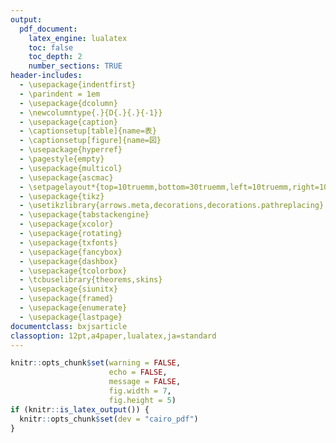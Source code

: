 ```yaml
---
output:
  pdf_document:
    latex_engine: lualatex
    toc: false
    toc_depth: 2
    number_sections: TRUE
header-includes:
  - \usepackage{indentfirst}
  - \parindent = 1em
  - \usepackage{dcolumn}
  - \newcolumntype{.}{D{.}{.}{-1}}
  - \usepackage{caption}
  - \captionsetup[table]{name=表}
  - \captionsetup[figure]{name=図}
  - \usepackage{hyperref}
  - \pagestyle{empty}
  - \usepackage{multicol}
  - \usepackage{ascmac}
  - \setpagelayout*{top=10truemm,bottom=30truemm,left=10truemm,right=10truemm}
  - \usepackage{tikz}
  - \usetikzlibrary{arrows.meta,decorations,decorations.pathreplacing}
  - \usepackage{tabstackengine}
  - \usepackage{xcolor}
  - \usepackage{rotating}
  - \usepackage{txfonts}
  - \usepackage{fancybox}
  - \usepackage{dashbox}
  - \usepackage{tcolorbox}
  - \tcbuselibrary{theorems,skins}
  - \usepackage{siunitx}
  - \usepackage{framed}
  - \usepackage{enumerate}
  - \usepackage{lastpage}
documentclass: bxjsarticle
classoption: 12pt,a4paper,lualatex,ja=standard
---
```


```r
knitr::opts_chunk$set(warning = FALSE, 
                      echo = FALSE, 
                      message = FALSE,
                      fig.width = 7,
                      fig.height = 5)
if (knitr::is_latex_output()) {
  knitr::opts_chunk$set(dev = "cairo_pdf")
}
```

\renewcommand{\thefootnote}{}
\newcounter{kaunta}
\renewcommand{\thekaunta}{\arabic{kaunta}}
\newcommand{\kaunta}{\refstepcounter{kaunta}%
\thekaunta}
\def\question{\noindent\fbox{\large\makebox[1em]{\text{\kaunta}}} \hspace{1pt}}
\newcounter{skaunta}
\renewcommand{\theskaunta}{\arabic{skaunta}}
\newcommand{\skaunta}{\refstepcounter{skaunta}%
\theskaunta}
\def\squestion{(\text{\skaunta})\hspace{2.5pt}}
\newcommand{\maru}[1]{\raise0.2ex\hbox{\textcircled{\scriptsize{#1}}}}

\newgeometry{top=10truemm,bottom=10truemm,left=20truemm,right=20truemm}

\thispagestyle{empty}
\begin{center}
\phantom{empty}

\vspace{60truemm}

\hspace{4em} {\HUGE\gtfamily\bfseries 数\hspace{2em}学}\hspace{1em}{\large \gtfamily \bfseries （$\mathbf{1}$年）}\\
\vspace{84truemm}

{\large\gtfamily\bfseries 注\hspace{5em}意}

\end{center}

\centering
\begin{framed}
\begin{flushleft}
\begin{enumerate}[\Large \gtfamily 1]
  \item {\large 「開始」の合図があるまでは,開いてはいけません。}

  \item {\large 問題は\pageref{LastPage}ページまであります。}

  \item {\large 「開始」の合図があったら,まず,問題用紙・解答用紙に,組・番号と名前などを書きなさい。}

  \item {\large 答えは,すべて解答用紙に書きなさい。また、所定の欄に濃くはっきりと書きなさい。}

  \item {\large 「終了」の合図で,すぐ鉛筆をおき,解答用紙を裏返しにしなさい。}
\end{enumerate}
\end{flushleft}
\end{framed}

\vspace{14mm}

\begin{center}
{\large \underline{\hspace{30mm}組 \hspace{30mm}番 \hspace{15mm} 名前 \hspace{60mm}}}
\end{center}

\newpage
　 [](
　 空白ページのための全角スペースあり。
　 )
\newpage

\pagestyle{plain}
\pagenumbering{arabic}

\begin{flushleft}

\question 次の計算をしなさい。

\squestion $(-4) \times (-8)$ \hspace{30mm} \squestion $(-18) \div 3$ \hspace{30mm} \squestion $7 \times (-6)$ 

\vspace{15mm}

\squestion $(-12) \div \biggl(-\dfrac{2}{5} \biggl)$ \hspace{30mm} \squestion $(-2) \times (-9) \times 3$ \hspace{30mm} \squestion $(-10)^2$

\vfill

\squestion $(-6) \times 2 \times (-4) \times (-5)$ \hspace{30mm} \squestion $3 \times (-4^2)$

\vfill

\squestion $(-14) \times 3 \div \biggl(-\dfrac{7}{4} \biggl)$ \hspace{30mm} \squestion $15 \div (-9) \div \dfrac{5}{6}$

\vfill

\squestion $7 + 45 \div (-3)$ \hspace{50mm} \squestion $(-3) \times 8 - 6 \times (-4)$ 

\vfill

\squestion $(-2)^3 + (-5) \times 2$ \hspace{50mm} \squestion $(-6)^2 \div (-9) - 8$

\vfill

\squestion $9 - 4 \times (5 -8)$ \hspace{50mm} \squestion $(-12 -8 \times 6) \div (-5)$

\vfill

\newpage

\squestion $-8x +5x$ \hspace{30mm} \squestion $6x -x$ \hspace{30mm} \squestion $8x \times 2$

\vfill 

\squestion $18y \div (-6)$ \hspace{30mm} \squestion $(2a -3) - (4a - 7)$ \hspace{30mm} \squestion $-2(3a + 8)$

\vfill 

\squestion $(28a - 20) \div 4$ \hspace{50mm} \squestion $2(2x +3) + 5(x + 1)$ 

\vfill

\squestion $\dfrac{a + 3}{2} + \dfrac{2a +7}{6}$ \hspace{50mm} \squestion $18 \times \dfrac{3x -4}{9}$

\vfill

\question $a, \, b$が自然数のとき,次の\maru{\mbox{ア}}〜\maru{\mbox{エ}}のうち, 答えがいつでも自然数になるものをすべて選び,記号で答えなさい。
$$
\begin{aligned}
\maru{\mbox{ア}} \quad  a + b \qquad \qquad \maru{\mbox{イ}} \quad  a - b \\
\maru{\mbox{イ}} \quad  a \times b \qquad \qquad \maru{\mbox{エ}} \quad  a \div b
\end{aligned}
$$
\vfill

\newpage
\vfill

\question 次の2つの計算で, \maru{1}〜\maru{3}の部分では,ある計算法則を使って計算を行っている。どのような法則を使っているかを述べなさい。

\begin{tikzpicture}
\node at (0,0) {$\underline{0.75 \times 33 \times 8} = \underline{0.75 \times 8 \times 33} = \underline{(0.75 \times 8) \times 33} = 6 \times 33 = 198$};
\draw[->] (-4.25,-0.4) to [bend right=30] (-2,-0.4);
\node at (-3.2,-0.55) {\maru{1}};
\draw[->] (-1.2,-0.4) to [bend right=30] (1,-0.4);
\node at (0,-0.55) {\maru{2}};
\end{tikzpicture}
\vspace{5mm}

\begin{tikzpicture}
\node at (0,0) {$\underline{79 \times 123 + 79 \times 77} = \underline{79 \times (123 + 77) = 79 \times 200} = 15800$};
\draw[->] (-3,-0.4) to [bend right=30] (-0.5,-0.4);
\node at (-1.6,-0.55) {\maru{3}};
\end{tikzpicture}

\vspace{5mm}

\question 次の文字式の中で, $a = -\dfrac{1}{3}$のとき, その式の値が,もっとも大きくなるものはどれですか。また,もっとも小さくなるものはどれですか。
$$
2a, \qquad a^2, \qquad \dfrac{1}{a}, \qquad -a, \qquad -\dfrac{1}{a^2}
$$
\vfill

\setcounter{skaunta}{0}
\question 次の数量の関係を, 等式か不等式に表しなさい。

\squestion $x$個のいちごを,1人に6個ずつ$y$人に配ると2個たりない。

\squestion ある数$x$に7をたした数は,もとの数$x$の2倍より小さい。

\squestion 画用紙を,1人に5枚ずつ$x$人に配ると,100枚ではたりない。

\vfill

\question $x$個のクッキーを,1人に4個ずつ$y$人に配ると3個余ります。$x, \, y$の関係を表している次の（ア）〜（エ）のうち,正しいものをすべて選びなさい。

$$
\begin{aligned}
&\mbox{（ア）} \quad x +3 = y & \qquad \qquad &\mbox{（イ）} \quad x -4y = 3 \\
&\mbox{（ウ）} \quad x > 4y +3 &  &\mbox{（エ）} \quad x > 4y
\end{aligned}
$$

\vfill

\newpage

\question 下の表には,6人の生徒A〜Fのそれぞれの身長から,$160 \si{cm}$をひいた値が示されている。この表をもとに,これら6人の生徒の身長の平均を求めたところ$161.5 \si{cm}$であった。このとき,生徒Fの身長を求めなさい。
\begin{center}
\begin{tabular}{|c|l|l|l|l|l|l|}
\hline
生徒 & A & B & C & D & E & F \\
\hline
$160\si{cm}$をひいた値($\si{cm}$) & $+8$ & $-2$ & $+5$ & $0$ & $+2$ & \\
\hline
\end{tabular}
\end{center}

\vfill

\question 正方形のタイルに順に$1, \, 2, \, 3, \, \cdots$と番号を付けたものを,下の図のように一定の規則にしたがって,1番目,2番目,3番目,$\cdots$と並べていく。次の\fbox{\quad \maru{1} \quad}〜\fbox{\quad \maru{3}\quad}に適する数または式を入れなさい。

\definecolor{lightgray}{RGB}{220,220,220}
\begin{center}
\begin{tikzpicture}[scale=0.8]
  \begin{scope}[shift={(0,0)}]
  % Outer square
  \filldraw[fill=lightgray,thick] (0,0) rectangle (1,1);
  \node at (0.5,0.5) {1};
  \node at (0.5,-0.5) {1番目};
  \end{scope}
  
  \begin{scope}[shift={(3,0)}]
  % Outer square
  \fill[lightgray] (0,1) rectangle (2,2);
  \fill[lightgray] (1,0) rectangle (2,1);
  \draw[thick] (0,0) rectangle (2,2);
  % Inner lines
  \draw (1,0) -- (1,2);
  \draw (0,1) -- (2,1);
  % Numbers
  \node at (0.5,1.5) {4};
  \node at (1.5,1.5) {3};
  \node at (0.5,0.5) {1};
  \node at (1.5,0.5) {2};
  \node at (1.0,-0.5) {2番目};
  \end{scope}
  \begin{scope}[shift={(7,0)}]
  % Outer square
  \fill[lightgray] (2,0) rectangle (3,3);
  \fill[lightgray] (0,2) rectangle (2,3);
  \draw[thick] (0,0) rectangle (3,3);
  % Inner lines
  \draw (1,0) -- (1,3);
  \draw (2,0) -- (2,3);
  \draw (0,1) -- (3,1);
  \draw (0,2) -- (3,2);
  % Numbers
  \node at (0.5,2.5) {9};
  \node at (1.5,2.5) {8};
  \node at (2.5,2.5) {7};
  \node at (0.5,1.5) {4};
  \node at (1.5,1.5) {3};
  \node at (2.5,1.5) {6};
  \node at (0.5,0.5) {1};
  \node at (1.5,0.5) {2};
  \node at (2.5,0.5) {5};
  \node at (1.5,-0.5) {3番目};
  \end{scope}
  \draw [->,>={Triangle[width=5mm,length=1.8mm]},line width=2.5mm,draw=black] (1.2,0.5) -- (2.8,0.5);
  \draw [->,>={Triangle[width=5mm,length=1.8mm]},line width=2.5mm] (5.2,0.5) -- (6.8,0.5);
  \node at (11, 0.5) {$\cdots$};
\end{tikzpicture}

\vspace{-1mm}
\footnotesize{※ \begin{tikzpicture}[scale = 0.3] \filldraw[fill=lightgray,thick] (0,0) rectangle (0.8,0.8); \end{tikzpicture}は,新たに加えるタイルを示している。}
\end{center}

\begin{screen}
\hspace*{1em}この規則で並べていくと,3番目に加えるタイルの数は5個で,4番目に加えるタイルの数は\fbox{\quad \maru{1} \quad}個となる。したがって,$n$番目に加えるタイルの数は\fbox{\quad \maru{2} \quad}個となる。また,$n$番目のタイルの総数は\fbox{\quad \maru{3} \quad}個だから,\\
\hspace*{1em}$1 + 3 + 5 + \cdots + \fbox{\quad \maru{2}\quad} = \fbox{\quad \maru{3} \quad}$
が成り立つ。
\end{screen}

\vfill





\end{flushleft}



































































